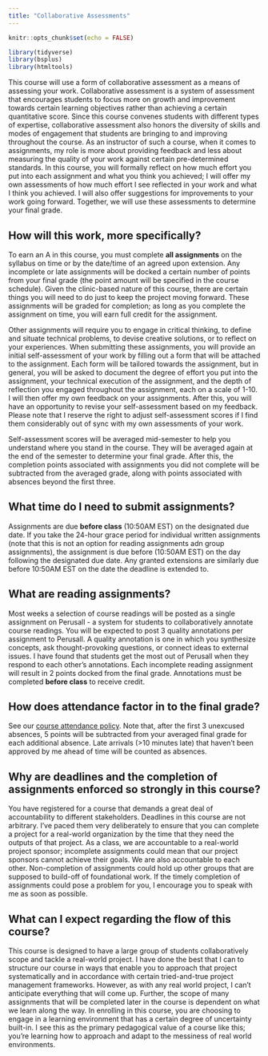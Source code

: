 ```yaml
---
title: "Collaborative Assessments"
---
```


```r
knitr::opts_chunk$set(echo = FALSE)
```

```r
library(tidyverse)
library(bsplus)
library(htmltools)
```

This course will use a form of collaborative assessment as a means of assessing your work. Collaborative assessment is a system of assessment that encourages students to focus more on growth and improvement towards certain learning objectives rather than achieving a certain quantitative score. Since this course convenes students with different types of expertise, collaborative assessment also honors the diversity of skills and modes of engagement that students are bringing to and improving throughout the course. As an instructor of such a course, when it comes to assignments, my role is more about providing feedback and less about measuring the quality of your work against certain pre-determined standards. In this course, you will formally reflect on how much effort you put into each assignment and what you think you achieved; I will offer my own assessments of how much effort I see reflected in your work and what I think you achieved. I will also offer suggestions for improvements to your work going forward. Together, we will use these assessments to determine your final grade.

## How will this work, more specifically?

To earn an A in this course, you must complete **all assignments** on the syllabus on time or by the date/time of an agreed upon extension. Any incomplete or late assignments will be docked a certain number of points from your final grade (the point amount will be specified in the course schedule). Given the clinic-based nature of this course, there are certain things you will need to do just to keep the project moving forward. These assignments will be graded for completion; as long as you complete the assignment on time, you will earn full credit for the assignment. 

Other assignments will require you to engage in critical thinking, to define and situate technical problems, to devise creative solutions, or to reflect on your experiences. When submitting these assignments, you will provide an initial self-assessment of your work by filling out a form that will be attached to the assignment. Each form will be tailored towards the assignment, but in general, you will be asked to document the degree of effort you put into the assignment, your technical execution of the assignment, and the depth of reflection you engaged throughout the assignment, each on a scale of 1-10. I will then offer my own feedback on your assignments. After this, you will have an opportunity to revise your self-assessment based on my feedback. Please note that I reserve the right to adjust self-assessment scores if I find them considerably out of sync with my own assessments of your work. 

Self-assessment scores will be averaged mid-semester to help you understand where you stand in the course. They will be averaged again at the end of the semester to determine your final grade. After this, the completion points associated with assignments you did not complete will be subtracted from the averaged grade, along with points associated with absences beyond the first three.

## What time do I need to submit assignments?

Assignments are due **before class** (10:50AM EST) on the designated due date. If you take the 24-hour grace period for individual written assignments (note that this is not an option for reading assignments adn group assignments), the assignment is due before (10:50AM EST) on the day following the designated due date. Any granted extensions are similarly due before 10:50AM EST on the date the deadline is extended to.


## What are reading assignments?

Most weeks a selection of course readings will be posted as a single assignment on Perusall - a system for students to collaboratively annotate course readings. You will be expected to post 3 quality annotations per assignment to Perusall. A quality annotation is one in which you synthesize concepts, ask thought-provoking questions, or connect ideas to external issues. I have found that students get the most out of Perusall when they respond to each other’s annotations. Each incomplete reading assignment will result in 2 points docked from the final grade. Annotations must be completed **before class** to receive credit.

## How does attendance factor in to the final grade?

See our [course attendance policy](index.html#Attendance). Note that, after the first 3 unexcused absences, 5 points will be subtracted from your averaged final grade for each additional absence. Late arrivals (>10 minutes late) that haven't been approved by me ahead of time will be counted as absences. 

## Why are deadlines and the completion of assignments enforced so strongly in this course?

You have registered for a course that demands a great deal of accountability to different stakeholders. Deadlines in this course are not arbitrary. I've paced them very deliberately to ensure that you can complete a project for a real-world organization by the time that they need the outputs of that project. As a class, we are accountable to a real-world project sponsor; incomplete assignments could mean that our project sponsors cannot achieve their goals. We are also accountable to each other. Non-completion of assignments could hold up other groups that are supposed to build-off of foundational work. If the timely completion of assignments could pose a problem for you, I encourage you to speak with me as soon as possible.

## What can I expect regarding the flow of this course?

This course is designed to have a large group of students collaboratively scope and tackle a real-world project. I have done the best that I can to structure our course in ways that enable you to approach that project systematically and in accordance with certain tried-and-true project management frameworks. However, as with any real world project, I can't anticipate everything that will come up. Further, the scope of many assignments that will be completed later in the course is dependent on what we learn along the way. In enrolling in this course, you are choosing to engage in a learning environment that has a certain degree of uncertainty built-in. I see this as the primary pedagogical value of a course like this; you're learning how to approach and adapt to the messiness of real world environments. 

